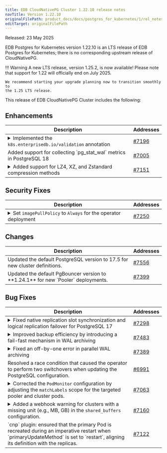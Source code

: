 ```yaml
---
title: EDB CloudNativePG Cluster 1.22.10 release notes
navTitle: Version 1.22.10
originalFilePath: product_docs/docs/postgres_for_kubernetes/1/rel_notes/src/1.22.10_rel_notes.yml
editTarget: originalFilePath
---
```


Released: 23 May 2025

EDB Postgres for Kubernetes version 1.22.10 is an LTS release of EDB Postgres for Kubernetes; 
there is no corresponding upstream release of CloudNativePG.

!!! Warning
    A new LTS release, version 1.25.2, is now available!
    Please note that support for 1.22 will officially end on July 2025.
    
    We recommend starting your upgrade planning now to transition smoothly to
    the 1.25 LTS release.

This release of EDB CloudNativePG Cluster includes the following:

## Enhancements

<table class="table w-100"><thead><tr><th>Description</th><th width="10%">Addresses</th></tr></thead><tbody>
<tr><td><details><summary>Implemented the <code>k8s.enterprisedb.io/validation</code> annotation</summary><hr/><p>...enabling users to disable
the validation webhook on EDB Postgres for Kubernetes-managed resources. Use with caution,
as this allows unrestricted changes.</p>
</details></td><td><a href="https://github.com/cloudnative-pg/cloudnative-pg/pull/7196">#7196</a></td></tr>
<tr><td>Added support for collecting `pg_stat_wal` metrics in PostgreSQL 18</td><td><a href="https://github.com/cloudnative-pg/cloudnative-pg/pull/7005">#7005</a></td></tr>
<tr><td><details><summary>Added support for LZ4, XZ, and Zstandard compression methods</summary><hr/><p>...when archiving
WAL files via Barman Cloud (<em>deprecated</em>).</p>
</details></td><td><a href="https://github.com/cloudnative-pg/cloudnative-pg/pull/7151">#7151</a></td></tr>
</tbody></table>


## Security Fixes

<table class="table w-100"><thead><tr><th>Description</th><th width="10%">Addresses</th></tr></thead><tbody>
<tr><td><details><summary>Set <code>imagePullPolicy</code> to <code>Always</code> for the operator deployment</summary><hr/><p>...to ensure that images are always pulled from the registry, reducing the risk of using
outdated or potentially unsafe local images.</p>
</details></td><td><a href="https://github.com/cloudnative-pg/cloudnative-pg/pull/7250">#7250</a></td></tr>
</tbody></table>


## Changes

<table class="table w-100"><thead><tr><th>Description</th><th width="10%">Addresses</th></tr></thead><tbody>
<tr><td>Updated the default PostgreSQL version to 17.5 for new cluster definitions.</td><td><a href="https://github.com/cloudnative-pg/cloudnative-pg/pull/7556">#7556</a></td></tr>
<tr><td>Updated the default PgBouncer version to **1.24.1** for new `Pooler` deployments.</td><td><a href="https://github.com/cloudnative-pg/cloudnative-pg/pull/7399">#7399</a></td></tr>
</tbody></table>


## Bug Fixes

<table class="table w-100"><thead><tr><th>Description</th><th width="10%">Addresses</th></tr></thead><tbody>
<tr><td><details><summary>Fixed native replication slot synchronization and logical replication failover for PostgreSQL 17</summary><hr/><p>...by appending the <code>dbname</code> parameter to <code>primary_conninfo</code> in replica configurations.</p>
</details></td><td><a href="https://github.com/cloudnative-pg/cloudnative-pg/pull/7298">#7298</a></td></tr>
<tr><td><details><summary>Improved backup efficiency by introducing a fail-fast mechanism in WAL archiving</summary><hr/><p>...allowing quicker detection of unexpected primary demotion and avoiding unnecessary retries.</p>
</details></td><td><a href="https://github.com/cloudnative-pg/cloudnative-pg/pull/7483">#7483</a></td></tr>
<tr><td><details><summary>Fixed an off-by-one error in parallel WAL archiving</summary><hr/><p>...that could cause one extra worker process to be spawned beyond the requested number.</p>
</details></td><td><a href="https://github.com/cloudnative-pg/cloudnative-pg/pull/7389">#7389</a></td></tr>
<tr><td>Resolved a race condition that caused the operator to perform two switchovers when updating the PostgreSQL configuration.</td><td><a href="https://github.com/cloudnative-pg/cloudnative-pg/pull/6991">#6991</a></td></tr>
<tr><td><details><summary>Corrected the <code>PodMonitor</code> configuration by adjusting the <code>matchLabels</code> scope for the targeted pooler and cluster pods.</summary><hr/><p>Previously, the <code>matchLabels</code> were too broad, inadvertently inheriting labels from the cluster and leading to data collection from unintended targets.</p>
</details></td><td><a href="https://github.com/cloudnative-pg/cloudnative-pg/pull/7063">#7063</a></td></tr>
<tr><td><details><summary>Added a webhook warning for clusters with a missing unit (e.g., MB, GB) in the <code>shared_buffers</code> configuration.</summary><hr/><p>This will become an error in future releases. Users should update their configurations to include explicit units (e.g., <code>512MB</code> instead of <code>512</code>).</p>
</details></td><td><a href="https://github.com/cloudnative-pg/cloudnative-pg/pull/7160">#7160</a></td></tr>
<tr><td>`cnp` plugin: ensured that the primary Pod is recreated during an imperative restart when `primaryUpdateMethod` is set to `restart`, aligning its definition with the replicas.
</td><td><a href="https://github.com/cloudnative-pg/cloudnative-pg/pull/7122">#7122</a></td></tr>
</tbody></table>


